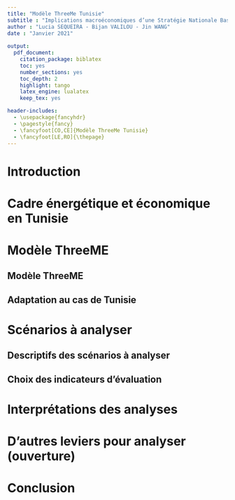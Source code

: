 ```yaml
---
title: "Modèle ThreeMe Tunisie" 
subtitle : "Implications macroéconomiques d’une Stratégie Nationale Bas Carbone pour un petit pays en développement : le cas de la Tunisie"
author : "Lucia SEQUEIRA - Bijan VALILOU - Jin WANG"
date : "Janvier 2021"
    
output:
  pdf_document: 
    citation_package: biblatex
    toc: yes
    number_sections: yes
    toc_depth: 2
    highlight: tango
    latex_engine: lualatex
    keep_tex: yes 

header-includes:
  - \usepackage{fancyhdr}
  - \pagestyle{fancy}
  - \fancyfoot[CO,CE]{Modèle ThreeMe Tunisie}
  - \fancyfoot[LE,RO]{\thepage}
---
```


\newpage




# Introduction

# Cadre énergétique et économique en Tunisie

# Modèle ThreeME

## Modèle ThreeME

## Adaptation au cas de Tunisie

# Scénarios à analyser

## Descriptifs des scénarios à analyser

## Choix des indicateurs d'évaluation

# Interprétations des analyses

# D'autres leviers pour analyser (ouverture)

# Conclusion
